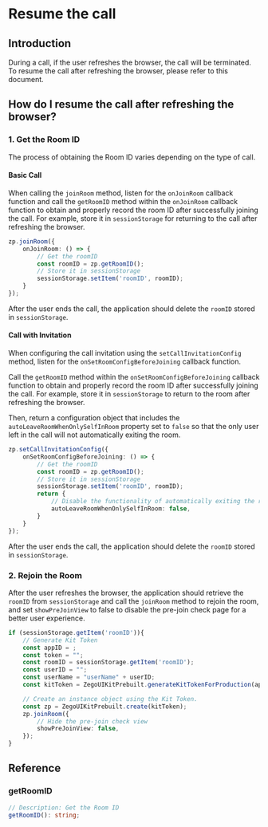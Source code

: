 # Resume the call

## Introduction

During a call, if the user refreshes the browser, the call will be terminated. To resume the call after refreshing the browser, please refer to this document.

## How do I resume the call after refreshing the browser?
### 1. Get the Room ID

The process of obtaining the Room ID varies depending on the type of call.

#### Basic Call

When calling the `joinRoom` method, listen for the `onJoinRoom` callback function and call the `getRoomID` method within the `onJoinRoom` callback function to obtain and properly record the room ID after successfully joining the call. For example, store it in `sessionStorage` for returning to the call after refreshing the browser.

```ts
zp.joinRoom({
    onJoinRoom: () => {
        // Get the roomID
        const roomID = zp.getRoomID();
        // Store it in sessionStorage
        sessionStorage.setItem('roomID', roomID);
    }   
});
```

<Note title="Note">

After the user ends the call, the application should delete the `roomID` stored in `sessionStorage`.
</Note>

#### Call with Invitation

When configuring the call invitation using the `setCallInvitationConfig` method, listen for the `onSetRoomConfigBeforeJoining` callback function.

Call the `getRoomID` method within the `onSetRoomConfigBeforeJoining` callback function to obtain and properly record the room ID after successfully joining the call. For example, store it in `sessionStorage` to return to the room after refreshing the browser.

Then, return a configuration object that includes the `autoLeaveRoomWhenOnlySelfInRoom` property set to `false` so that the only user left in the call will not automatically exiting the room.

```ts
zp.setCallInvitationConfig({
    onSetRoomConfigBeforeJoining: () => {
        // Get the roomID
        const roomID = zp.getRoomID();
        // Store it in sessionStorage
        sessionStorage.setItem('roomID', roomID);
        return {
            // Disable the functionality of automatically exiting the room when there is only one person left in the room
            autoLeaveRoomWhenOnlySelfInRoom: false,
        }
    }
});
```

<Note title="Note">

After the user ends the call, the application should delete the `roomID` stored in `sessionStorage`.
</Note>

### 2. Rejoin the Room

After the user refreshes the browser, the application should retrieve the `roomID` from `sessionStorage` and call the `joinRoom` method to rejoin the room, and set `showPreJoinView` to false to disable the pre-join check page for a better user experience.

```ts
if (sessionStorage.getItem('roomID')){
    // Generate Kit Token
    const appID = ;
    const token = "";
    const roomID = sessionStorage.getItem('roomID');
    const userID = "";
    const userName = "userName" + userID;    
    const kitToken = ZegoUIKitPrebuilt.generateKitTokenForProduction(appID, token, roomID, userID, userName);

    // Create an instance object using the Kit Token.
    const zp = ZegoUIKitPrebuilt.create(kitToken);
    zp.joinRoom({
        // Hide the pre-join check view
        showPreJoinView: false,
    });
}
```

## Reference

### getRoomID

```ts
// Description: Get the Room ID
getRoomID(): string;
```